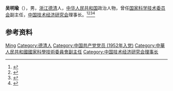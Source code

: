 '''吴明瑜'''（{{bd|1931年|}}），男，[[浙江|浙江]][[德清|德清]]人，[[中华人民共和国|中华人民共和国]]政治人物，曾任[[国家科学技术委员会|国家科学技术委员会]]副主任，[[中国技术经济研究会|中国技术经济研究会]]理事长。<ref>{{cite book|title=中囯人名大辞典·当代人物卷|author=廖盖隆等编|year=1990|publisher=上海辞书出版社|location=上海|page=}}</ref><ref>{{cite book|title=中囯人名大辞典·现任党政军领导人物卷|author=廖盖隆等编|year=1990|publisher=上海辞书出版社|location=上海|page=}}</ref><ref>{{Cite book|title=中国共产党人名大辞典|author=盛平主编|publisher=中国国际广播出版社|year=1991|isbn=|location=北京|pages=}}</ref><ref>{{Cite book|title=中国共产党名人录|author=于俊道主编|publisher=四川人民出版社|year=1997|isbn=|location=成都|pages=}}</ref>

== 参考资料 ==
{{reflist}}

{{Navboxes
| title  = 吴明瑜在[[中国技术经济学会|中国技术经济学会]]的职务
| list1  =
{{中国技术经济研究会第二届理事会}}
}}

{{Authority control}}
{{DEFAULTSORT:Wu吴}}
[[Category:吴姓|Ming]]
[[Category:德清人|Category:德清人]]
[[Category:中国共产党党员_(1952年入党)|Category:中国共产党党员 (1952年入党)]]
[[Category:中華人民共和國國家科學技術委員會副主任|Category:中華人民共和國國家科學技術委員會副主任]]
[[Category:中国技术经济研究会理事长|Category:中国技术经济研究会理事长]]

{{中国人物小作品}}